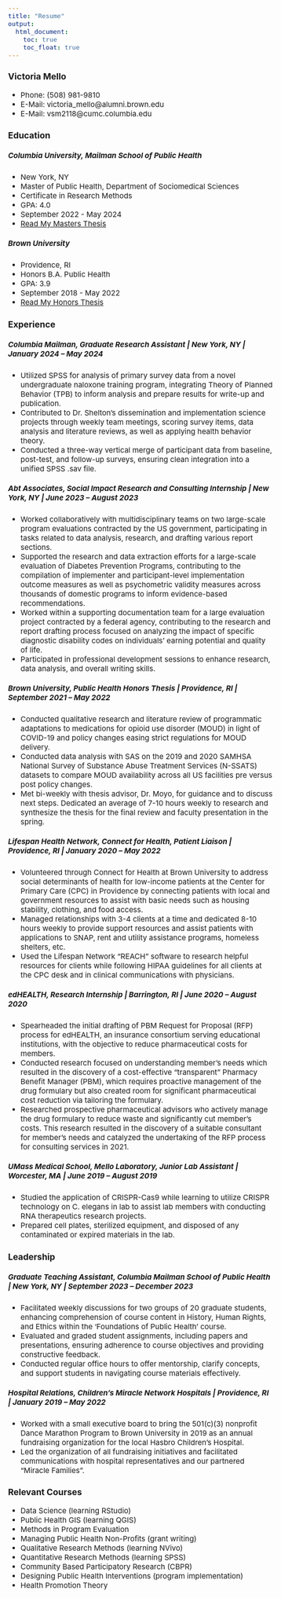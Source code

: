 ```yaml
---
title: "Resume"
output: 
  html_document:
    toc: true
    toc_float: true
---
```

<style>
  body {
    font-size: 15px; /
  }
</style>

### Victoria Mello
- Phone: (508) 981-9810
- E-Mail: victoria_mello@alumni.brown.edu
- E-Mail: vsm2118@cumc.columbia.edu

### Education

##### Columbia University, Mailman School of Public Health
* New York, NY
* Master of Public Health, Department of Sociomedical Sciences
* Certificate in Research Methods
* GPA: 4.0
* September 2022 - May 2024
* [Read My Masters Thesis](Mello_Thesis_MPH.pdf)

##### Brown University
* Providence, RI
* Honors B.A. Public Health
* GPA: 3.9
* September 2018 - May 2022
* [Read My Honors Thesis](VMthesis.pdf)

### Experience

##### Columbia Mailman, Graduate Research Assistant  |  New York, NY | January 2024 – May 2024
* Utilized SPSS for analysis of primary survey data from a novel undergraduate naloxone training program, integrating Theory of Planned Behavior (TPB) to inform analysis and prepare results for write-up and publication.
* Contributed to Dr. Shelton's dissemination and implementation science projects through weekly team meetings, scoring survey items, data analysis and literature reviews, as well as applying health behavior theory.
* Conducted a three-way vertical merge of participant data from baseline, post-test, and follow-up surveys, ensuring clean integration into a unified SPSS .sav file.

##### Abt Associates, Social Impact Research and Consulting Internship  |  New York, NY | June 2023 – August 2023
* Worked collaboratively with multidisciplinary teams on two large-scale program evaluations contracted by the US government, participating in tasks related to data analysis, research, and drafting various report sections.
* Supported the research and data extraction efforts for a large-scale evaluation of Diabetes Prevention Programs, contributing to the compilation of implementer and participant-level implementation outcome measures as well as psychometric validity measures across thousands of domestic programs to inform evidence-based recommendations.
* Worked within a supporting documentation team for a large evaluation project contracted by a federal agency, contributing to the research and report drafting process focused on analyzing the impact of specific diagnostic disability codes on individuals' earning potential and quality of life.
* Participated in professional development sessions to enhance research, data analysis, and overall writing skills.

##### Brown University, Public Health Honors Thesis  |  Providence, RI | September 2021 – May 2022
* Conducted qualitative research and literature review of programmatic adaptations to medications for opioid use disorder (MOUD) in light of COVID-19 and policy changes easing strict regulations for MOUD delivery.
* Conducted data analysis with SAS on the 2019 and 2020 SAMHSA National Survey of Substance Abuse Treatment Services (N-SSATS) datasets to compare MOUD availability across all US facilities pre versus post policy changes. 
* Met bi-weekly with thesis advisor, Dr. Moyo, for guidance and to discuss next steps. Dedicated an average of 7-10 hours weekly to research and synthesize the thesis for the final review and faculty presentation in the spring.

##### Lifespan Health Network, Connect for Health, Patient Liaison  |  Providence, RI | January 2020 – May 2022

* Volunteered through Connect for Health at Brown University to address social determinants of health for low-income patients at the Center for Primary Care (CPC) in Providence by connecting patients with local and government resources to assist with basic needs such as housing stability, clothing, and food access.
* Managed relationships with 3-4 clients at a time and dedicated 8-10 hours weekly to provide support resources and assist patients with applications to SNAP, rent and utility assistance programs, homeless shelters, etc. 
* Used the Lifespan Network “REACH” software to research helpful resources for clients while following HIPAA guidelines for all clients at the CPC desk and in clinical communications with physicians. 

##### edHEALTH, Research Internship  |  Barrington, RI | June 2020 – August 2020
* Spearheaded the initial drafting of PBM Request for Proposal (RFP) process for edHEALTH, an insurance consortium serving educational institutions, with the objective to reduce pharmaceutical costs for members. 
* Conducted research focused on understanding member’s needs which resulted in the discovery of a cost-effective “transparent” Pharmacy Benefit Manager (PBM), which requires proactive management of the drug formulary but also created room for significant pharmaceutical cost reduction via tailoring the formulary.
* Researched prospective pharmaceutical advisors who actively manage the drug formulary to reduce waste and significantly cut member’s costs. This research resulted in the discovery of a suitable consultant for member’s needs and catalyzed the undertaking of the RFP process for consulting services in 2021.

##### UMass Medical School, Mello Laboratory, Junior Lab Assistant  |  Worcester, MA | June 2019 – August 2019
* Studied the application of CRISPR-Cas9 while learning to utilize CRISPR technology on C. elegans in lab to assist lab members with conducting RNA therapeutics research projects.
* Prepared cell plates, sterilized equipment, and disposed of any contaminated or expired materials in the lab.


### Leadership

##### Graduate Teaching Assistant, Columbia Mailman School of Public Health |  New York, NY | September 2023 – December 2023
* Facilitated weekly discussions for two groups of 20 graduate students, enhancing comprehension of course content in History, Human Rights, and Ethics within the 'Foundations of Public Health' course.
* Evaluated and graded student assignments, including papers and presentations, ensuring adherence to course objectives and providing constructive feedback.
* Conducted regular office hours to offer mentorship, clarify concepts, and support students in navigating course materials effectively.

##### Hospital Relations, Children’s Miracle Network Hospitals  |  Providence, RI | January 2019 – May 2022
* Worked with a small executive board to bring the 501(c)(3) nonprofit Dance Marathon Program to Brown University in 2019 as an annual fundraising organization for the local Hasbro Children’s Hospital. 
* Led the organization of all fundraising initiatives and facilitated communications with hospital representatives and our partnered "Miracle Families".


### Relevant Courses 
* Data Science (learning RStudio)
* Public Health GIS (learning QGIS)
* Methods in Program Evaluation 
* Managing Public Health Non-Profits (grant writing)
* Qualitative Research Methods (learning NVivo)
* Quantitative Research Methods (learning SPSS)
* Community Based Participatory Research (CBPR)
* Designing Public Health Interventions (program implementation)
* Health Promotion Theory

